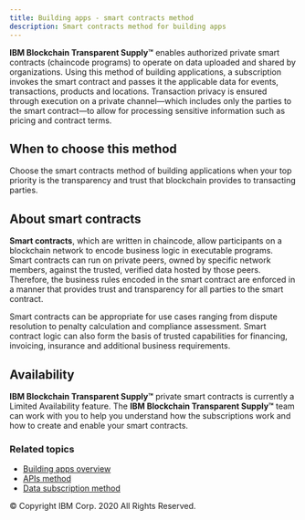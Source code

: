 ```yaml
---
title: Building apps - smart contracts method
description: Smart contracts method for building apps
---
```


<PageDescription>

**IBM Blockchain Transparent Supply™** enables authorized private smart contracts (chaincode programs) to operate on data uploaded and shared
by organizations. Using this method of building applications, a subscription invokes the smart contract and passes it the applicable
data for events, transactions, products and locations. Transaction privacy is ensured through execution on a private channel&mdash;which
includes only the parties to the smart contract&mdash;to allow for processing sensitive information such as pricing and contract terms.

</PageDescription>

## When to choose this method

Choose the smart contracts method of building applications when your top priority is the transparency and trust that blockchain
provides to transacting parties.

## About smart contracts

**Smart contracts**, which are written in chaincode, allow participants on a blockchain network to encode business logic in
executable programs. Smart contracts can run on private peers, owned by specific network members, against the trusted, verified
data hosted by those peers. Therefore, the business rules encoded in the smart contract are enforced in a manner that provides
trust and transparency for all parties to the smart contract.

Smart contracts can be appropriate for use cases ranging from dispute resolution to penalty calculation and compliance assessment.
Smart contract logic can also form the basis of trusted capabilities for financing, invoicing, insurance and additional business
requirements. 

## Availability

**IBM Blockchain Transparent Supply™** private smart contracts is currently a Limited Availability feature. The **IBM Blockchain Transparent Supply™** team can work
with you to help you understand how the subscriptions work and how to create and enable your smart contracts.

### Related topics

- [Building apps overview](/building-apps/app-support-overview)
- [APIs method](/building-apps/app-support-apis)
- [Data subscription method](/building-apps/app-support-data-subscription)

<PageCopyright>© Copyright IBM Corp. 2020 All Rights Reserved.</PageCopyright>
